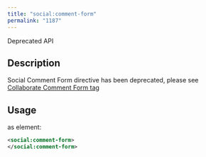 ```yaml
---
title: "social:comment-form"
permalink: "1187"
---
```


Deprecated API

## Description

Social Comment Form directive has been deprecated, please see
[Collaborate Comment
Form tag](/app-studio/4.2/1171/collaborate-comment-form)

## Usage

as element:

```xml
<social:comment-form>
</social:comment-form>
```
